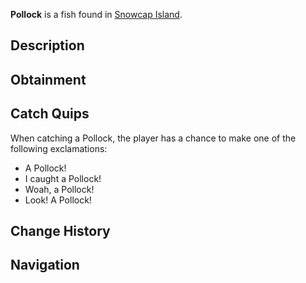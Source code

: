 {{FishInfobox
|image          = Pollock.png
|rarity         = Common
|sea            = First Sea
|location       = [[Snowcap Island]]
|sublocation    = 
|sources        = Fishing Rod
|radar_location = 
|xp             = 50
|weather        = Foggy, Rain
|time           = 
|season         = Summer
|bait           = 
|base_weight    = 5
|base_value     = 70
|weight_range   = 4
|base_chance    = 80
|base_resil     = 60
}}
'''Pollock''' is a {{Rarity|Common}} fish found in [[Snowcap Island]].

== Description ==
{{Description|Pollock are sleek, silver fish with a light belly contrasting a darker dorsal. They are fast swimmers and often found feeding under Snowcap Islands docks.|Bestiary Entry}}

== Obtainment ==
{{Description|Found in Snowcap island, especially near the docks.|Bestiary Hint}}
{{Fish Availability|
Snowcap Island/Surrounding Ocean
|top_rods      = 
Leviathan's Fang Rod\102150.66\64533.34;
Trident Rod\101691.94\56910.08;
Free Spirit Rod\98539.86\56715.22;
Azure Of Lagoon\91582.86\68155.47;
No-Life Rod\90132.43\80243.77;
Training Rod\73027.38\73027.38;
Flimsy Rod\61343.51\58032.95;
Brick Built Rod\71663.31\63056.21;
Seraphic Rod\80598.77\79403.2;
Fast Rod\80182.82\77645.33;
Tempest Rod\81873.37\76730.61;
Rapid Rod\80780.55\74895.3;
Rod Of The Exalted One\76819.55\63074.57;
Challenger's Rod\82167.77\72709.46;
Depthseeker Rod\81348.19\65570.91;
Zeus Rod\81242.14\67586.24;
Verdant Shear Rod\80135.6\67619.8;
Blazebringer Rod\80007.69\63800.3;
Rod Of The Forgotten Fang\79556.29\72468.56;
Rod Of The Depths\78775.91\65782.23;
Avalanche Rod\78206.77\64352.46;
Volcanic Rod\77490.89\61704.85;
Ethereal Prism Rod\76451.1\29148.96;
Steady Rod\40606.2\33958.08
|recommended   = Trident Rod
}}

== Catch Quips ==
When catching a Pollock, the player has a chance to make one of the following exclamations:
* A Pollock!
* I caught a Pollock!
* Woah, a Pollock!
* Look! A Pollock!

== Change History ==
{{Change History|{{subst:Current Version}}}}

== Navigation ==
{{Fish Navbox|Snowcap Island}}